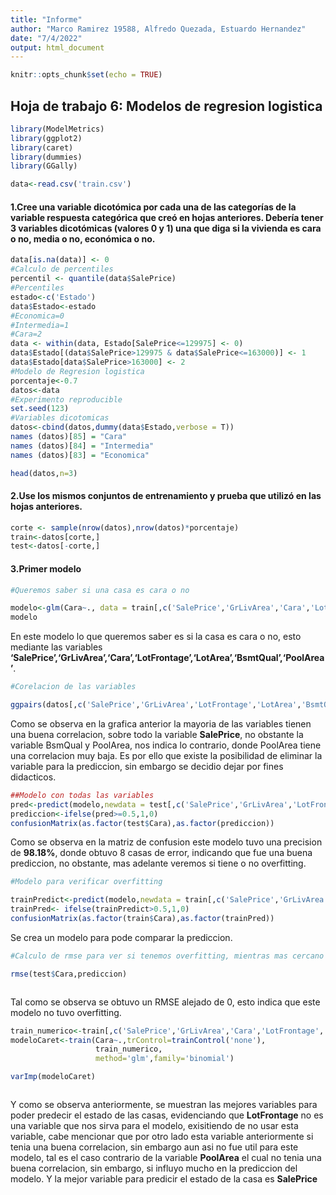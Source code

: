 ```yaml
---
title: "Informe"
author: "Marco Ramirez 19588, Alfredo Quezada, Estuardo Hernandez"
date: "7/4/2022"
output: html_document
---
```


```r
knitr::opts_chunk$set(echo = TRUE)
```


## Hoja de trabajo 6: Modelos de regresion logistica

```r
library(ModelMetrics)
library(ggplot2)
library(caret)
library(dummies)
library(GGally)

data<-read.csv('train.csv')


```



#### 1.Cree una variable dicotómica por cada una de las categorías de la variable respuesta categórica que creó en hojas anteriores. Debería tener 3 variables dicotómicas (valores 0 y 1) una que diga si la vivienda es cara o no, media o no, económica o no.
```r

data[is.na(data)] <- 0
#Calculo de percentiles
percentil <- quantile(data$SalePrice)
#Percentiles
estado<-c('Estado')
data$Estado<-estado
#Economica=0
#Intermedia=1
#Cara=2
data <- within(data, Estado[SalePrice<=129975] <- 0)
data$Estado[(data$SalePrice>129975 & data$SalePrice<=163000)] <- 1
data$Estado[data$SalePrice>163000] <- 2
#Modelo de Regresion logistica
porcentaje<-0.7
datos<-data
#Experimento reproducible
set.seed(123)
#Variables dicotomicas
datos<-cbind(datos,dummy(data$Estado,verbose = T))
names (datos)[85] = "Cara"
names (datos)[84] = "Intermedia"
names (datos)[83] = "Economica"

head(datos,n=3)

```

#### 2.Use los mismos conjuntos de entrenamiento y prueba que utilizó en las hojas anteriores.
```r
corte <- sample(nrow(datos),nrow(datos)*porcentaje)
train<-datos[corte,]
test<-datos[-corte,]

```

#### 3.Primer modelo

```r

#Queremos saber si una casa es cara o no

modelo<-glm(Cara~., data = train[,c('SalePrice','GrLivArea','Cara','LotFrontage','LotArea','BsmtQual','PoolArea')],family = binomial(), maxit=100)
modelo

```
En este modelo lo que queremos saber es si la casa es cara o no, esto mediante las variables **'SalePrice','GrLivArea','Cara','LotFrontage','LotArea','BsmtQual','PoolArea'**.

```r

#Corelacion de las variables

ggpairs(datos[,c('SalePrice','GrLivArea','LotFrontage','LotArea','BsmtQual','PoolArea')])

```

Como se observa en la grafica anterior la mayoria de las variables tienen una buena correlacion, sobre todo la variable **SalePrice**, no obstante la variable BsmQual y PoolArea, nos indica lo contrario, donde PoolArea tiene una correlacion muy baja. Es por ello que existe la posibilidad de eliminar la variable para la prediccion, sin embargo se decidio dejar por fines didacticos. 

```r


##Modelo con todas las variables
pred<-predict(modelo,newdata = test[,c('SalePrice','GrLivArea','LotFrontage','LotArea','BsmtQual','PoolArea')], type = "response")
prediccion<-ifelse(pred>=0.5,1,0)
confusionMatrix(as.factor(test$Cara),as.factor(prediccion))

```

Como se observa en la matriz de confusion este modelo tuvo una precision de **98.18%**, donde obtuvo 8 casas de error, indicando que fue una buena prediccion, no obstante, mas adelante veremos si tiene o no overfitting. 

```r

#Modelo para verificar overfitting

trainPredict<-predict(modelo,newdata = train[,c('SalePrice','GrLivArea','LotFrontage','LotArea','BsmtQual','PoolArea')], type = "response")
trainPred<- ifelse(trainPredict>0.5,1,0)
confusionMatrix(as.factor(train$Cara),as.factor(trainPred))

```
Se crea un modelo para pode comparar la prediccion.
```r
#Calculo de rmse para ver si tenemos overfitting, mientras mas cercano a 0 mayor overffiting.

rmse(test$Cara,prediccion)



```
Tal como se observa se obtuvo un RMSE alejado de 0, esto indica que este modelo no tuvo overfitting.

```r
train_numerico<-train[,c('SalePrice','GrLivArea','Cara','LotFrontage','LotArea','BsmtQual','PoolArea')]
modeloCaret<-train(Cara~.,trControl=trainControl('none'),
                   train_numerico,
                   method='glm',family='binomial')

varImp(modeloCaret)



```
Y como se observa anteriormente, se muestran las mejores variables para poder predecir el estado de las casas, evidenciando que **LotFrontage** no es una variable que nos sirva para el modelo, exisitiendo de no usar esta variable, cabe mencionar que por otro lado esta variable anteriormente si tenia una buena correlacion, sin embargo aun asi no fue util para este modelo, tal es el caso contrario de la variable **PoolArea** el cual no tenia una buena correlacion, sin embargo, si influyo mucho en la prediccion del modelo. 
Y la mejor variable para predicir el estado de la casa es **SalePrice**

